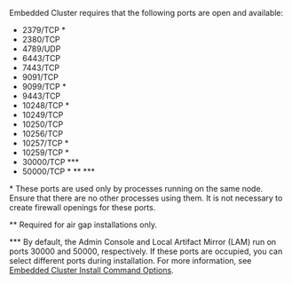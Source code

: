 Embedded Cluster requires that the following ports are open and available:

* 2379/TCP &#42;
* 2380/TCP
* 4789/UDP
* 6443/TCP
* 7443/TCP
* 9091/TCP
* 9099/TCP &#42;
* 9443/TCP
* 10248/TCP &#42;
* 10249/TCP
* 10250/TCP
* 10256/TCP
* 10257/TCP &#42;
* 10259/TCP &#42;
* 30000/TCP &#42;&#42;&#42;
* 50000/TCP &#42; &#42;&#42; &#42;&#42;&#42;

&#42; These ports are used only by processes running on the same node. Ensure that there are no other processes using them. It is not necessary to create firewall openings for these ports. 

&#42;&#42; Required for air gap installations only.

&#42;&#42;&#42; By default, the Admin Console and Local Artifact Mirror (LAM) run on ports 30000 and 50000, respectively. If these ports are occupied, you can select different ports during installation. For more information, see [Embedded Cluster Install Command Options](/reference/embedded-cluster-install).